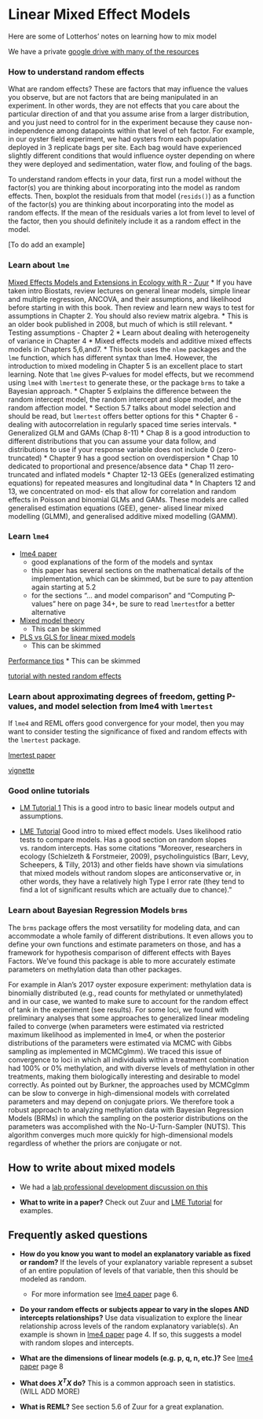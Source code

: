 # Linear Mixed Effect Models

Here are some of Lotterhos' notes on learning how to mix model

We have a private [google drive with many of the resources](https://drive.google.com/drive/folders/1L70xzfNel7eTYSbX0ZnmmvmBOL0iC4bO?usp=sharing)

### How to understand random effects

What are random effects? These are factors that may influence the values you observe, but are not factors that are being manipulated in an experiment. In other words, they are not effects that you care about the particular direction of and that you assume arise from a larger distribution, and you just need to control for in the experiment because they cause non-independence among datapoints within that level of teh factor. For example, in our oyster field experiment, we had oysters from each population deployed in 3 replicate bags per site. Each bag would have experienced slightly different conditions that would influence oyster depending on where they were deployed and sedimentation, water flow, and fouling of the bags. 
 
To understand random effects in your data, first run a model without the factor(s) you are thinking about incorporating into the model as random effects. Then, boxplot the residuals from that model (`resids()`) as a function of the factor(s) you are thinking about incorporating into the model as random effects. If the mean of the residuals varies a lot from level to level of the factor, then you should definitely include it as a random effect in the model. 

[To do add an example]

### Learn about `lme`

[Mixed Effects Models and Extensions in Ecology with R - Zuur](https://drive.google.com/file/d/1wmcZeZPiNoUtrrImV72fRI73MbVaD2gZ/view?usp=sharing)
  * If you have taken intro Biostats, review lectures on general linear models, simple linear and multiple regression, 
ANCOVA, and their assumptions, and likelihood before starting in with this book. Then review and learn new ways to test for assumptions in Chapter 2. 
You should also review matrix algebra.
	* This is an older book published in 2008, but much of which is still relevant.
	* Testing assumptions - Chapter 2
	* Learn about dealing with heterogeneity of variance in Chapter 4
	*  Mixed effects models and additive mixed effects models in Chapters 5,6,and7.
		* This book uses the `nlme` packages and the `lme` function, which has different syntax than lme4. However, the introduction to mixed modeling in Chapter 5 is an excellent place to start learning. Note that `lme` gives P-values for model effects, but we recommend using `lme4` with `lmertest` to generate these, or the package `brms` to take a Bayesian approach. 
		* Chapter 5 exlplains the difference between the random intercept model, the random intercept and slope model, and the random affection model.
		* Section 5.7 talks about model selection and should be read, but `lmertest` offers better options for this
		* Chapter 6 - dealing with autocorrelation in regularly spaced time series intervals.
	* Generalized GLM and GAMs (Chap 8-11)
		* Chap 8 is a good introduction to different distributions that you can assume your data follow, and distributions to use if your response variable does not include 0 (zero-truncated)
		* Chapter 9 has a good section on overdispersion
		* Chap 10 dedicated to proportional and presence/absence data
		* Chap 11 zero-truncated and inflated models
	* Chapter 12-13 GEEs (generalized estimating equations) for repeated measures and longitudinal data
		* In Chapters 12 and 13, we concentrated on mod- els that allow for correlation and random effects in Poisson and binomial GLMs and GAMs. These models are called generalised estimation equations (GEE), gener- alised linear mixed modelling (GLMM), and generalised additive mixed modelling (GAMM). 


### Learn `lme4` 

* [lme4 paper](https://cran.r-project.org/web/packages/lme4/vignettes/lmer.pdf)
	* good explanations of the form of the models and syntax
	* this paper has several sections on the mathematical details of the implementation, which can be skimmed, but be sure to pay attention again starting at 5.2
	* for the sections "... and model comparison" and "Computing P-values" here on page 34+, be sure to read `lmertest`for a better alternative
	
* [Mixed model theory](https://cran.r-project.org/web/packages/lme4/vignettes/Theory.pdf)
	* This can be skimmed

* [PLS vs GLS for linear mixed models](https://cran.r-project.org/web/packages/lme4/vignettes/PLSvGLS.pdf)
	* This can be skimmed

[Performance tips](https://cran.r-project.org/web/packages/lme4/vignettes/lmerperf.html)
	* This can be skimmed

[tutorial with nested random effects](http://www.bodowinter.com/tutorial/bw_LME_tutorial.pdf)


### Learn about approximating degrees of freedom, getting P-values, and model selection from lme4 with `lmertest`

If `lme4` and REML offers good convergence for your model, then you may want to consider testing the significance of fixed 
and random effects with the `lmertest` package.

[lmertest paper](https://www.jstatsoft.org/article/view/v082i13)

[vignette](http://www2.compute.dtu.dk/courses/02930/SummerschoolMaterialWeb/Readingmaterial/MixedModels-TuesdayandFriday/Packageandtutorialmaterial/lmerTestTutorial.pdf)


### Good online tutorials

* [LM Tutorial 1](http://www.bodowinter.com/tutorial/bw_LME_tutorial1.pdf) 
This is a good intro to basic linear models output and assumptions.

* [LME Tutorial](http://www.bodowinter.com/tutorial/bw_LME_tutorial.pdf) Good intro to mixed effect models. 
Uses likelihood ratio tests to compare models. Has a good section on random slopes vs. random intercepts. 
Has some citations "Moreover, researchers in ecology (Schielzeth & Forstmeier, 2009),
psycholinguistics (Barr, Levy, Scheepers, & Tilly, 2013) and other fields have
shown via simulations that mixed models without random slopes are anticonservative or, in other words, 
they have a relatively high Type I error rate (they
tend to find a lot of significant results which are actually due to chance)."

### Learn about Bayesian Regression Models `brms`

The `brms` package offers the most versatility for modeling data, and can accommodate a whole family of different distributions. It even allows you to define your own functions and estimate parameters on those, and has a framework for hypothesis comparison of different effects with Bayes Factors. We've found this package is able to more accurately estimate parameters on methylation data than other packages.

For example in Alan's 2017 oyster exposure experiment: methylation data is binomially distributed (e.g., read counts for methylated or unmethylated) and in our case, we wanted to make sure to account for the random effect of tank in the experiment (see results). For some  loci, we found with preliminary analyses that some approaches to generalized linear modeling failed to converge (when parameters were estimated via restricted maximum likelihood as implemented in lme4, or when the posterior distributions of the parameters were estimated via MCMC with Gibbs sampling as implemented in MCMCglmm). We traced this issue of convergence to loci in which all individuals within a treatment combination had 100\% or 0\% methylation, and with diverse levels of methylation in other treatments, making them biologically interesting and desirable to model correctly. As pointed out by Burkner, the approaches used by MCMCglmm can be slow to converge in high-dimensional models with correlated parameters and may depend on conjugate priors. We therefore took a robust approach to analyzing methylation data with Bayesian Regression Models (BRMs) in which the sampling on the posterior distributions on the parameters was accomplished with the No-U-Turn-Sampler (NUTS). This algorithm converges much more quickly for high-dimensional models regardless of whether the priors are conjugate or not.

## How to write about mixed models

* We had a [lab professional development discussion on this](https://docs.google.com/document/d/1jQZkbZbZuWnElYmLUntg5qgh1NG2-yAbsT3zzvmbkZ0/edit#heading=h.btb80w3ha1pf)

* **What to write in a paper?** Check out Zuur and [LME Tutorial](http://www.bodowinter.com/tutorial/bw_LME_tutorial.pdf) for examples.
 
## Frequently asked questions

* **How do you know you want to model an explanatory variable as fixed or random?** If the levels of your explanatory variable represent a subset of an entire population of levels of that variable, then this should be modeled as random. 
	* For more information see [lme4 paper](https://cran.r-project.org/web/packages/lme4/vignettes/lmer.pdf) page 6.

* **Do your random effects or subjects appear to vary in the slopes AND intercepts relationships?** Use data visualization to explore the linear relationship across levels of the random explanatory variable(s). An example is shown in [lme4 paper](https://cran.r-project.org/web/packages/lme4/vignettes/lmer.pdf) page 4. If so, this suggests a model with random slopes and intercepts.

* **What are the dimensions of linear models (e.g. p, q, n, etc.)?** See [lme4 paper](https://cran.r-project.org/web/packages/lme4/vignettes/lmer.pdf) page 8

* **What does $X^TX$ do?** This is a common approach seen in statistics. (WILL ADD MORE)

* **What is REML?** See section 5.6 of Zuur for a great explanation.


